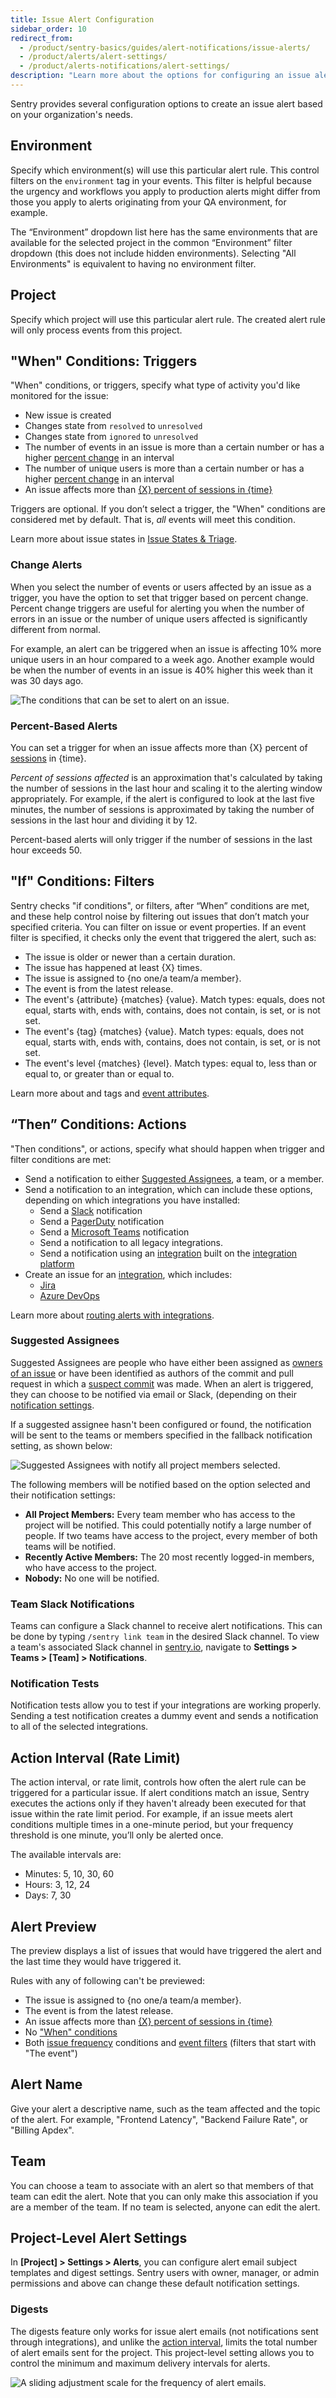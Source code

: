 ```yaml
---
title: Issue Alert Configuration
sidebar_order: 10
redirect_from:
  - /product/sentry-basics/guides/alert-notifications/issue-alerts/
  - /product/alerts/alert-settings/
  - /product/alerts-notifications/alert-settings/
description: "Learn more about the options for configuring an issue alert."
---
```


Sentry provides several configuration options to create an issue alert based on your organization's needs.

## Environment

Specify which <PlatformLink to="/configuration/environments/">environment(s)</PlatformLink> will use this particular alert rule. This control filters on the `environment` tag in your events. This filter is helpful because the urgency and workflows you apply to production alerts might differ from those you apply to alerts originating from your QA environment, for example.

The “Environment” dropdown list here has the same environments that are available for the selected project in the common “Environment” filter dropdown (this does not include hidden environments). Selecting "All Environments" is equivalent to having no environment filter.

## Project

Specify which project will use this particular alert rule. The created alert rule will only process events from this project.

## "When" Conditions: Triggers

"When" conditions, or triggers, specify what type of activity you'd like monitored for the issue:

- New issue is created
- Changes state from `resolved` to `unresolved`
- Changes state from `ignored` to `unresolved`
- The number of events in an issue is more than a certain number or has a higher [percent change](#change-alerts) in an interval
- The number of unique users is more than a certain number or has a higher [percent change](#change-alerts) in an interval
- An issue affects more than [{X} percent of sessions in {time}](#percent-based-alerts)

Triggers are optional. If you don’t select a trigger, the "When" conditions are considered met by default. That is, _all_ events will meet this condition.

Learn more about issue states in [Issue States & Triage](/product/issues/states-triage/).

### Change Alerts

<Include name="feature-available-for-plan-trial-business.mdx" />

When you select the number of events or users affected by an issue as a trigger, you have the option to set that trigger based on percent change. Percent change triggers are useful for alerting you when the number of errors in an issue or the number of unique users affected is significantly different from normal.

For example, an alert can be triggered when an issue is affecting 10% more unique users in an hour compared to a week ago. Another example would be when the number of events in an issue is 40% higher this week than it was 30 days ago.

![The conditions that can be set to alert on an issue.](issue-change-alert.png)

### Percent-Based Alerts

You can set a trigger for when an issue affects more than {X} percent of [sessions](/product/releases/health/#session) in {time}.

_Percent of sessions affected_ is an approximation that's calculated by taking the number of sessions in the last hour and scaling it to the alerting window appropriately. For example, if the alert is configured to look at the last five minutes, the number of sessions is approximated by taking the number of sessions in the last hour and dividing it by 12.

Percent-based alerts will only trigger if the number of sessions in the last hour exceeds 50.

## "If" Conditions: Filters

Sentry checks "if conditions", or filters, after “When” conditions are met, and these help control noise by filtering out issues that don’t match your specified criteria. You can filter on issue or event properties. If an event filter is specified, it checks only the event that triggered the alert, such as:

- The issue is older or newer than a certain duration.
- The issue has happened at least {X} times.
- The issue is assigned to {no one/a team/a member}.
- The event is from the latest release.
- The event's {attribute} {matches} {value}. Match types: equals, does not equal, starts with, ends with, contains, does not contain, is set, or is not set.
- The event's {tag} {matches} {value}. Match types: equals, does not equal, starts with, ends with, contains, does not contain, is set, or is not set.
- The event's level {matches} {level}. Match types: equal to, less than or equal to, or greater than or equal to.

Learn more about and <PlatformLink to="/enriching-events/tags/">tags</PlatformLink> and [event attributes](/product/sentry-basics/search/searchable-properties/#event-properties).

## “Then” Conditions: Actions

"Then conditions", or actions, specify what should happen when trigger and filter conditions are met:

- Send a notification to either [Suggested Assignees](#suggested_assignees), a team, or a member.
- Send a notification to an integration, which can include these options, depending on which integrations you have installed:
  - Send a [Slack](/product/integrations/notification-incidents/slack/) notification
  - Send a [PagerDuty](/product/integrations/notification-incidents/pagerduty/) notification
  - Send a [Microsoft Teams](/product/integrations/notification-incidents/msteams/) notification
  - Send a notification to all legacy integrations.
  - Send a notification using an [integration](/product/integrations/) built on the [integration platform](/product/integrations/integration-platform/)
- Create an issue for an [integration](/product/integrations/), which includes:
  - [Jira](/product/integrations/issue-tracking/jira/)
  - [Azure DevOps](/product/integrations/source-code-mgmt/azure-devops)

Learn more about [routing alerts with integrations](/product/alerts/create-alerts/routing-alerts/).

### Suggested Assignees

Suggested Assignees are people who have either been assigned as [owners of an issue](/product/issues/ownership-rules/) or have been identified as authors of the commit and pull request in which a [suspect commit](/product/issues/suspect-commits/) was made. When an alert is triggered, they can choose to be notified via email or Slack, (depending on their [notification settings](/product/alerts/notifications/notification-settings/).

If a suggested assignee hasn't been configured or found, the notification will be sent to the teams or members specified in the fallback notification setting, as shown below:

![Suggested Assignees with notify all project members selected.](suggested_assignee_all_members.png)

The following members will be notified based on the option selected and their notification settings:

- **All Project Members:** Every team member who has access to the project will be notified. This could potentially notify a large number of people. If two teams have access to the project, every member of both teams will be notified.
- **Recently Active Members:** The 20 most recently logged-in members, who have access to the project.
- **Nobody:** No one will be notified.

### Team Slack Notifications

Teams can configure a Slack channel to receive alert notifications. This can be done by typing `/sentry link team` in the desired Slack channel. To view a team's associated Slack channel in [sentry.io](https://sentry.io), navigate to **Settings > Teams > [Team] > Notifications**.

### Notification Tests

Notification tests allow you to test if your integrations are working properly. Sending a test notification creates a dummy event and sends a notification to all of the selected integrations.

## Action Interval (Rate Limit)

The action interval, or rate limit, controls how often the alert rule can be triggered for a particular issue. If alert conditions match an issue, Sentry executes the actions only if they haven't already been executed for that issue within the rate limit period. For example, if an issue meets alert conditions multiple times in a one-minute period, but your frequency threshold is one minute, you’ll only be alerted once.

The available intervals are:

- Minutes: 5, 10, 30, 60
- Hours: 3, 12, 24
- Days: 7, 30

## Alert Preview

The preview displays a list of issues that would have triggered the alert and the last time they would have triggered it.

Rules with any of following can't be previewed:

- The issue is assigned to {no one/a team/a member}.
- The event is from the latest release.
- An issue affects more than [{X} percent of sessions in {time}](#percent-based-alerts)
- No ["When" conditions](#when-conditions-triggers)
- Both [issue frequency](#change-alerts) conditions and [event filters](#if-conditions-filters) (filters that start with "The event")

## Alert Name

Give your alert a descriptive name, such as the team affected and the topic of the alert. For example, "Frontend Latency", "Backend Failure Rate", or "Billing Apdex".

## Team

You can choose a team to associate with an alert so that members of that team can edit the alert. Note that you can only make this association if you are a member of the team. If no team is selected, anyone can edit the alert.

## Project-Level Alert Settings

In **[Project] > Settings > Alerts**, you can configure alert email subject templates and digest settings. Sentry users with owner, manager, or admin permissions and above can change these default notification settings.

### Digests

The digests feature only works for issue alert emails (not notifications sent through integrations), and unlike the [action interval](#action-interval-rate-limit), limits the total number of alert emails sent for the project. This project-level setting allows you to control the minimum and maximum delivery intervals for alerts.

![A sliding adjustment scale for the frequency of alert emails.](../alert_digest.png)
